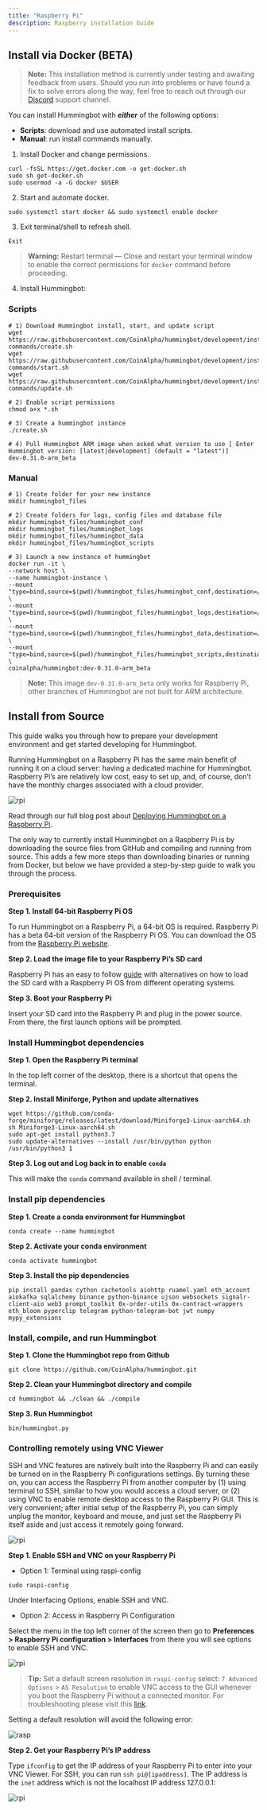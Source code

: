 ```yaml
---
title: "Raspberry Pi"
description: Raspberry installation Guide
---
```


## Install via Docker (BETA)

> **Note:** This installation method is currently under testing and awaiting feedback from users. Should you run into problems or have found a fix to solve errors along the way, feel free to reach out through our [Discord](http://discord.hummingbot.io/) support channel.

You can install Hummingbot with **_either_** of the following options:

- **Scripts**: download and use automated install scripts.
- **Manual**: run install commands manually.

1. Install Docker and change permissions.

```
curl -fsSL https://get.docker.com -o get-docker.sh
sudo sh get-docker.sh
sudo usermod -a -G docker $USER
```

2. Start and automate docker.

```
sudo systemctl start docker && sudo systemctl enable docker
```

3. Exit terminal/shell to refresh shell.

```
Exit
```

> **Warning:** Restart terminal — Close and restart your terminal window to enable the correct permissions for `docker` command before proceeding.

4. Install Hummingbot:

### Scripts

```Scripts
# 1) Download Hummingbot install, start, and update script
wget https://raw.githubusercontent.com/CoinAlpha/hummingbot/development/installation/docker-commands/create.sh
wget https://raw.githubusercontent.com/CoinAlpha/hummingbot/development/installation/docker-commands/start.sh
wget https://raw.githubusercontent.com/CoinAlpha/hummingbot/development/installation/docker-commands/update.sh

# 2) Enable script permissions
chmod a+x *.sh

# 3) Create a hummingbot instance
./create.sh

# 4) Pull Hummingbot ARM image when asked what version to use [ Enter Hummingbot version: [latest|development] (default = "latest")]
dev-0.31.0-arm_beta
```

### Manual

```Manual
# 1) Create folder for your new instance
mkdir hummingbot_files

# 2) Create folders for logs, config files and database file
mkdir hummingbot_files/hummingbot_conf
mkdir hummingbot_files/hummingbot_logs
mkdir hummingbot_files/hummingbot_data
mkdir hummingbot_files/hummingbot_scripts

# 3) Launch a new instance of hummingbot
docker run -it \
--network host \
--name hummingbot-instance \
--mount "type=bind,source=$(pwd)/hummingbot_files/hummingbot_conf,destination=/conf/" \
--mount "type=bind,source=$(pwd)/hummingbot_files/hummingbot_logs,destination=/logs/" \
--mount "type=bind,source=$(pwd)/hummingbot_files/hummingbot_data,destination=/data/" \
--mount "type=bind,source=$(pwd)/hummingbot_files/hummingbot_scripts,destination=/scripts/" \
coinalpha/hummingbot:dev-0.31.0-arm_beta
```

> **Note:** This image `dev-0.31.0-arm_beta` only works for Raspberry Pi, other branches of Hummingbot are not built for ARM architecture.

## Install from Source

This guide walks you through how to prepare your development environment and get started developing for Hummingbot.

Running Hummingbot on a Raspberry Pi has the same main benefit of running it on a cloud server: having a dedicated machine for Hummingbot. Raspberry Pi’s are relatively low cost, easy to set up, and, of course, don’t have the monthly charges associated with a cloud provider.

![rpi](/img/rpi-hummingbot.jpg)

Read through our full blog post about [Deploying Hummingbot on a Raspberry Pi](https://hummingbot.io/blog/2020-07-deploying-hummingbot-on-a-raspberry-pi/).

The only way to currently install Hummingbot on a Raspberry Pi is by downloading the source files from GitHub and compiling and running from source. This adds a few more steps than downloading binaries or running from Docker, but below we have provided a step-by-step guide to walk you through the process.

### Prerequisites

**Step 1. Install 64-bit Raspberry Pi OS**

To run Hummingbot on a Raspberry Pi, a 64-bit OS is required. Raspberry Pi has a beta 64-bit version of the Raspberry Pi OS. You can download the OS from the [Raspberry Pi website](https://www.raspberrypi.org/forums/viewtopic.php?f=117&t=275370).

**Step 2. Load the image file to your Raspberry Pi’s SD card**

Raspberry Pi has an easy to follow [guide](https://www.raspberrypi.org/documentation/installation/installing-images/) with alternatives on how to load the SD card with a Raspberry Pi OS from different operating systems.

**Step 3. Boot your Raspberry Pi**

Insert your SD card into the Raspberry Pi and plug in the power source. From there, the first launch options will be prompted.

### Install Hummingbot dependencies

**Step 1. Open the Raspberry Pi terminal**

In the top left corner of the desktop, there is a shortcut that opens the terminal.

**Step 2. Install Miniforge, Python and update alternatives**

```
wget https://github.com/conda-forge/miniforge/releases/latest/download/Miniforge3-Linux-aarch64.sh
sh Miniforge3-Linux-aarch64.sh
sudo apt-get install python3.7
sudo update-alternatives --install /usr/bin/python python /usr/bin/python3 1
```

**Step 3. Log out and Log back in to enable `conda`**

This will make the `conda` command available in shell / terminal.

### Install pip dependencies

**Step 1. Create a conda environment for Hummingbot**

```
conda create --name hummingbot
```

**Step 2. Activate your conda environment**

```
conda activate hummingbot
```

**Step 3. Install the pip dependencies**

```
pip install pandas cython cachetools aiohttp ruamel.yaml eth_account aiokafka sqlalchemy binance python-binance ujson websockets signalr-client-aio web3 prompt_toolkit 0x-order-utils 0x-contract-wrappers eth_bloom pyperclip telegram python-telegram-bot jwt numpy mypy_extensions
```

### Install, compile, and run Hummingbot

**Step 1. Clone the Hummingbot repo from Github**

```
git clone https://github.com/CoinAlpha/hummingbot.git
```

**Step 2. Clean your Hummingbot directory and compile**

```
cd hummingbot && ./clean && ./compile
```

**Step 3. Run Hummingbot**

```
bin/hummingbot.py
```

### Controlling remotely using VNC Viewer

SSH and VNC features are natively built into the Raspberry Pi and can easily be turned on in the Raspberry Pi configurations settings. By turning these on, you can access the Raspberry Pi from another computer by (1) using terminal to SSH, similar to how you would access a cloud server, or (2) using VNC to enable remote desktop access to the Raspberry Pi GUI. This is very convenient; after initial setup of the Raspberry Pi, you can simply unplug the monitor, keyboard and mouse, and just set the Raspberry Pi itself aside and just access it remotely going forward.

![rpi](/img/rpi-ssh.jpg)

**Step 1. Enable SSH and VNC on your Raspberry Pi**

- Option 1: Terminal using raspi-config

```
sudo raspi-config
```

Under Interfacing Options, enable SSH and VNC.

- Option 2: Access in Raspberry Pi Configuration

Select the menu in the top left corner of the screen then go to **Preferences > Raspberry Pi configuration > Interfaces** from there you will see options to enable SSH and VNC.

![rpi](/img/rpi-config.jpg)

> **Tip:** Set a default screen resolution in `raspi-config` select: `7 Advanced Options` > `A5 Resolution` to enable VNC access to the GUI whenever you boot the Raspberry Pi without a connected monitor. For troubleshooting please visit this [link](https://www.raspberrypi.org/forums/viewtopic.php?t=216737).

Setting a default resolution will avoid the following error:

![rasp](/img/rasp-no-monitor.png)

**Step 2. Get your Raspberry Pi’s IP address**

Type `ifconfig` to get the IP address of your Raspberry Pi to enter into your VNC Viewer. For SSH, you can run `ssh pi@[ipaddress]`. The IP address is the `inet` address which is not the localhost IP address 127.0.0.1:

![rpi](/img/rpi-private-address.jpg)
